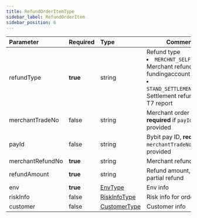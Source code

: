```yaml
---
title: RefundOrderItemType
sidebar_label: RefundOrderItem
sidebar_position: 6
---
```

| Parameter | Required | Type | Comments|
|:----- |:-------|:-----|------ |
|refundType|**true**|string|Refund type <li>`MERCHNT_SELF_REFUND`: Merchant refund by Kyb fundingaccount</li><li>`STAND_SETTLEMENT_REFUND`: Settlement refund on T1, T7 report</li>|
|merchantTradeNo|false|string|Merchant order number, **required** if `payId` is not provided|
|payId|false|string|Bybit pay ID, **required** if `merchantTradeNo` is not provided|
|merchantRefundNo|**true**|string|Merchant refund number|
|refundAmount|**true**|string|Refund amount, support partial refund|
|env|**true**|[EnvType](env#)|Env info|
|riskInfo|false|[RiskInfoType](risk-info#)|Risk info for order pay|
|customer|false|[CustomerType](customer#)|Customer info|